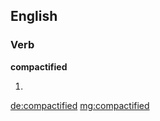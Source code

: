 ==English==

===Verb===
'''compactified'''

# {{past of|[[compactify]]}}

[[de:compactified]]
[[mg:compactified]]